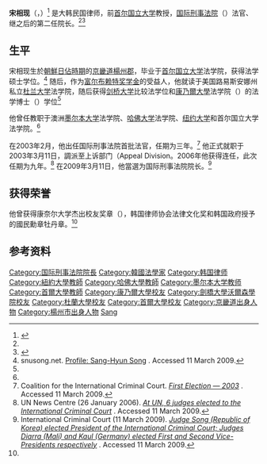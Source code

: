 {{Infobox Korean name
|img=Song Sang-Hyun - Trento 2014 01.JPG
|caption=
|hangul=송상현
|hanja=宋相現
|rr=Song Sang-hyeon
|mr=Song Sang-hyŏn
|hangulho=심당<ref>{{Cite web |url=http://www.reportnet.co.kr/detail/1228/1227918.html |title=심당 송상현 선생 정년기념호 |access-date=2009-04-21 |archive-date=2011-07-22 |archive-url=https://web.archive.org/web/20110722135655/http://www.reportnet.co.kr/detail/1228/1227918.html |dead-url=yes }}</ref>
|hanjaho=心堂
|rrho=Simdang
|mrho=Simtang
}}

'''宋相现'''（{{lang|ko|'''송상현'''}}，{{bd|1941年|12月21日|catIdx=Song}}）<ref>{{cite web |1= |url=http://people.nate.com/people/info/so/ng/songsanghn/ |title=송상현 |publisher=[[Nate|Nate]] |language=ko |6= |deadurl=yes |archiveurl=https://web.archive.org/web/20120222072357/http://people.nate.com/people/info/so/ng/songsanghn/ |archivedate=2012-02-22 |access-date=2009-04-21 }}</ref> 是大韩民国律师，前[[首尔国立大学|首尔国立大学]]教授，[[国际刑事法院|国际刑事法院]]（{{lang|en|ICC}}）法官、继{{lang|en|Philippe Kirsch}}之后的第二任院长。<ref name=president/><ref>{{cite news|url=http://www.legalinfo.gov.cn/2009-03/23/content_1069742.htm|title=前首尔大学教授宋相现出任国际刑事法院院长|publisher=中国普法网|language=zh|date=2009-03-23}}{{dead link|date=2017年12月 |bot=InternetArchiveBot |fix-attempted=yes }}</ref>

==生平==
宋相现生於[[朝鮮日佔時期|朝鮮日佔時期]]的[[京畿道|京畿道]][[楊州郡|楊州郡]]，毕业于[[首尔国立大学|首尔国立大学]]法学院，获得法学硕士学位。<ref name=snusong>snusong.net.  [http://snusong.net/profile/main.htm Profile: Sang-Hyun Song] {{WebCite|url=https://www.webcitation.org/6GHoDJWU8?url=http://snusong.net/profile/main.htm |date=20130501084754 |dateformat=iso }}. Accessed 11 March 2009.</ref> 随后，作为[[富尔布赖特奖学金|富尔布赖特奖学金]]的受益人，他就读于美国路易斯安娜州私立[[杜兰大学|杜兰大学]]法学院，随后获得[[剑桥大学|剑桥大学]]比较法学位和[[康乃爾大學|康乃爾大學]]法学院（{{lang|en|Cornell Law School}}）的法学博士（{{lang|en|J.S.D}}）学位<ref name=snusong/>

他曾任教职于澳洲[[墨尔本大学|墨尔本大学]]法学院、[[哈佛大学|哈佛大学]]法学院、[[纽约大学|纽约大学]]和首尔国立大学法学院。<ref name=snusong/>

在2003年2月，他出任国际刑事法院首批法官，任期为三年。<ref>Coalition for the International Criminal Court. [http://www.iccnow.org/?mod=electionjudges2003 ''First Election — 2003''] {{WebCite|url=https://www.webcitation.org/6GHoF6fCa?url=http://www.iccnow.org/?mod=electionjudges2003 |date=20130501084821 |dateformat=iso }}.  Accessed 11 March 2009.</ref>  他正式就职于2003年3月11日，調派至上诉部门（Appeal Division。2006年他获得连任，此次任期为九年。<ref name=election2006>UN News Centre (26 January 2006).  [http://www.un.org/apps/news/story.asp?NewsID=17310 ''At UN, 6 judges elected to the International Criminal Court''] {{WebCite|url=https://www.webcitation.org/6GHoG9otO?url=http://www.un.org/apps/news/story.asp?NewsID=17310 |date=20130501084836 |dateformat=iso }}.  Accessed 11 March 2009.</ref>  在2009年3月11日，他當選为国际刑事法院院长。<ref name=president>International Criminal Court (11 March 2009). [http://www2.icc-cpi.int/NR/exeres/D69C6FA0-E1E6-45BD-A49D-B20DA173EA5C.htm ''Judge Song (Republic of Korea) elected President of the International Criminal Court; Judges Diarra (Mali) and Kaul (Germany) elected First and Second Vice-Presidents respectively''] {{Wayback|url=http://www2.icc-cpi.int/NR/exeres/D69C6FA0-E1E6-45BD-A49D-B20DA173EA5C.htm |date=20090503185752 }}. Accessed 11 March 2009.</ref>

==获得荣誉==

他曾获得康奈尔大学杰出校友奖章（{{lang|en|Cornell University's Distinguished Alumni Medal}}），韩国律师协会法律文化奖和韩国政府授予的國民勳章牡丹章。<ref name=snusong/>

==参考资料==
{{reflist}}

{{DEFAULTSORT:Song}}
[[Category:国际刑事法院院長|Category:国际刑事法院院長]]
[[Category:韓國法學家|Category:韓國法學家]]
[[Category:韩国律师|Category:韩国律师]]
[[Category:紐約大學教師|Category:紐約大學教師]]
[[Category:哈佛大學教師|Category:哈佛大學教師]]
[[Category:墨尔本大学教师|Category:墨尔本大学教师]]
[[Category:首爾大學教師|Category:首爾大學教師]]
[[Category:康乃爾大學校友|Category:康乃爾大學校友]]
[[Category:劍橋大學沃爾森學院校友|Category:劍橋大學沃爾森學院校友]]
[[Category:杜蘭大學校友|Category:杜蘭大學校友]]
[[Category:首爾大學校友|Category:首爾大學校友]]
[[Category:京畿道出身人物|Category:京畿道出身人物]]
[[Category:楊州市出身人物|Category:楊州市出身人物]]
[[Category:宋姓|Sang]]